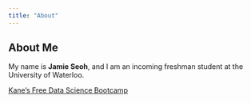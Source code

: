 ```yaml
---
title: "About"
---
```


## About Me

My name is **Jamie Seoh**, and I am an incoming freshman student at the University of Waterloo.

[Kane's Free Data Science Bootcamp](https://bootcamp.davidkane.info)
